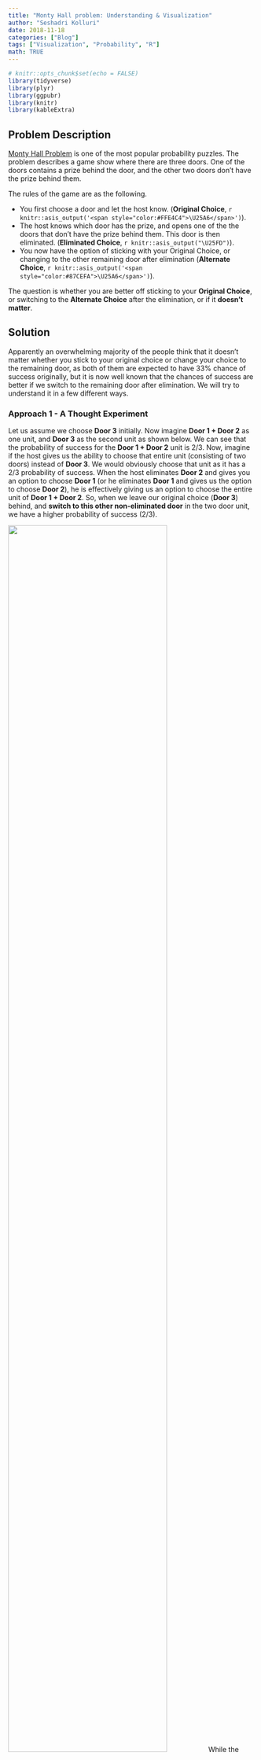 ```yaml
---
title: "Monty Hall problem: Understanding & Visualization"
author: "Seshadri Kolluri"
date: 2018-11-18
categories: ["Blog"]
tags: ["Visualization", "Probability", "R"]
math: TRUE
---
```


```r
# knitr::opts_chunk$set(echo = FALSE)
library(tidyverse)
library(plyr)
library(ggpubr)
library(knitr)
library(kableExtra)
```

## Problem Description

[Monty Hall Problem](https://en.wikipedia.org/wiki/Monty_Hall_problem) is one of the most popular probability puzzles. The problem describes a game show where there are three doors. One of the doors contains a prize behind the door, and the other two doors don't have the prize behind them.  

The rules of the game are as the following.

-   You first choose a door and let the host know. (**Original Choice**, `r knitr::asis_output('<span style="color:#FFE4C4">\U25A6</span>')`).
-   The host knows which door has the prize, and opens one of the the doors that don't have the prize behind them. This door is then eliminated. (**Eliminated Choice**, `r knitr::asis_output("\U25FD")`).
-   You now have the option of sticking with your Original Choice, or changing to the other remaining door after elimination (**Alternate Choice**, `r knitr::asis_output('<span style="color:#87CEFA">\U25A6</span>')`).

The question is whether you are better off sticking to your **Original Choice**, or switching to the **Alternate Choice** after the elimination, or if it **doesn't matter**.

## Solution

Apparently an overwhelming majority of the people think that it doesn't matter whether you stick to your original choice or change your choice to the remaining door, as both of them are expected to have 33% chance of success originally, but it is now well known that the chances of success are better if we switch to the remaining door after elimination. We will try to understand it in a few different ways. 

### Approach 1 - A Thought Experiment

Let us assume we choose **Door 3** initially. Now imagine **Door 1 + Door 2** as one unit, and **Door 3** as the second unit as shown below. We can see that the probability of success for the **Door 1 + Door 2** unit is 2/3. Now, imagine if the host gives us the ability to choose that entire unit (consisting of two doors) instead of **Door 3**. We would obviously choose that unit as it has a 2/3 probability of success. When the host eliminates **Door 2** and gives you an option to choose **Door 1** (or he eliminates **Door 1** and gives us the option to choose **Door 2**), he is effectively giving us an option to choose the entire unit of **Door 1 + Door 2**. So, when we leave our original choice (**Door 3**) behind, and **switch to this other non-eliminated door** in the two door unit, we have a higher probability of success (2/3). 

![](/montyhall/approach_1.png){width=80%} 
While the above explanation may be intuitive enough for some people, it may still appear a little hand-waving. So, we will explore a couple more approaches below. 

### Approach 2 - Simulations

We can verify if logic from the above argument is true, by simulating this experiment a large number of times. In this section, we simulate the experiment 30 times (for simplicity), and use the visuals below to understand the results. The simulations and visuals were generated using **R programming language**. You can **see the code by clicking on the code button** below. 

```r
set.seed(2017)

# number of runs
n <- 30

# make a data frame containing three columns called door1, door2, door3.
# Each row should contain two "goat"s and one "car", randomly distributed
# among three columns

car_positions <- sample(1:3, n, replace = TRUE)

# run the experiment chosen number of times
df_experiment_runs <-
  ldply(car_positions, function(x)
    ifelse(1:3 == x, "car", "goat"))
names(df_experiment_runs) <- c("Door1", "Door2", "Door3")
df_experiment_runs$`Run Number` <-
  as.numeric(row.names(df_experiment_runs))
df_experiment_runs$`First Choice` <- sample(1:3, n, replace = TRUE)
df_experiment_runs$`Prize Location` <- car_positions
df_experiment_runs$`Eliminated Position` <- apply(
  df_experiment_runs,
  MARGIN = 1,
  FUN = function(x) {
    (
      setdiff(1:3, c(x['Prize Location'], x['First Choice']))
        [sample(length(setdiff(1:3, c(x['Prize Location'], x['First Choice']))), 1)]
    )
  }
)

df_experiment_runs$`Alternate Choice` <- apply(
  df_experiment_runs,
  MARGIN = 1,
  FUN = function(x) {
    (
      setdiff(1:3, c(x['Eliminated Position'], x['First Choice']))
        [sample(length(setdiff(1:3, c(x['Eliminated Position'], x['First Choice']))), 1)]  
    )
    
  }
  
)

df_experiment_runs_long <- pivot_longer(df_experiment_runs,
                                        cols = starts_with("Door"),
                                        names_to = "Door")
df_experiment_runs_long$Door <-
  gsub('Door', '', df_experiment_runs_long$Door)

df_legend <-
  expand_grid(
    Choices = c(
      "Prize Location",
      "Original Choice",
      "Eliminated Choice",
      "Winning\nOriginal Choice",
      "Winning\nAlternate Choice"
    )
  )
df_legend$Choices <- fct_inorder(df_legend$Choices)

# Generate a plot to be used for the legend.
get_legend_plot <- function(df) {
  ggplot(df, aes(x = Choices, fill = Choices, y = 1)) +
    geom_tile(color = 'gray50',
              width = 0.15,
              height = 1) +
    coord_cartesian(ylim = c(0, 2)) +
    facet_grid(~ Choices, scales = 'free') +
    geom_point(data = df %>% filter(grepl("Prize Location|Winning", Choices)), size = 1) +
    scale_fill_manual(values = c("Prize Location" = 'white', "Original Choice" = 'bisque', "Eliminated Choice" = 'gray60', "Winning\nOriginal Choice" = 'bisque', "Winning\nAlternate Choice" = 'lightskyblue')) +
    theme_void() +
    
    theme(
      legend.position = 'none',
      axis.text.x = element_text(size = 9),
      strip.text = element_blank()
    )
} 
```

#### 1. Prize locations chosen at random:

First, let us denote the Prize Locations in each of the 30 runs by a **dot (.)**, which is chosen randomly among the 3 doors. 

```r
get_permutation_grid <- function(df){
  df_all_combinations <- expand.grid(`Run Number` = (1:nrow(df)), Door = (1:3)) 
  
  ggplot(df_all_combinations, aes(y = `Run Number`, x = Door)) +
  geom_tile(fill = 'white', color = 'gray40') +
  scale_y_continuous(expand = expansion(0, 0)) +
  scale_x_discrete(expand = expansion(0, 0)) +
  coord_equal() +
  theme_bw() +
  theme(
    legend.position = 'none',
    axis.title = element_blank(),
    plot.subtitle = element_text(hjust = 0.5)
  )
}

p0 <- get_permutation_grid(df_experiment_runs)


p1 <-
  p0 + geom_point(data = df_experiment_runs, aes(x = `Prize Location`), size = 1) +
  # labs(subtitle = 'Prize Locations') +
  NULL

annotate_figure(
  ggarrange(
    ggarrange(
      get_legend_plot(head(df_legend, 1)),
      NULL,
      NULL,
      NULL,
      NULL,
      nrow = 1,
      align = 'h'
    ),
    NULL,
    ggarrange(p1, NULL, NULL, NULL, NULL, nrow = 1, align = 'h'),
    nrow = 3,
    heights = c(1, 0.2, 10)
  ),
  #
  #     ncol = 2, align = 'h'
  left = text_grob("Experiment Number", rot = 90, size = 12),
  bottom = text_grob(
    "Door Choice",
    size = 12,
    hjust = 0,
    x = 0.05
  )
)

```


#### 2. Original door choice chosen at random:

Then, let us show the original choice of the doors, denoted by orange square (`r knitr::asis_output('<span style="color:#FFE4C4">\U25A6</span>')`), which are also shown at random. 

```r
p2 <-
  p0 + geom_tile(
    data = df_experiment_runs,
    aes(x = `First Choice`),
    fill = 'bisque',
    color = 'gray40'
  ) 
annotate_figure(
  ggarrange(
    ggarrange(
      get_legend_plot(head(df_legend, 2)),
      NULL,
      widths = c(0.4, 0.6),
      nrow = 1,
      align = 'h'
    ),
    NULL,
    ggarrange(p1, p2, NULL, NULL, NULL, nrow = 1, align = 'h'),
    nrow = 3,
    heights = c(1, 0.2, 10)
  ),
  left = text_grob("Experiment Number", rot = 90, size = 12),
  bottom = text_grob(
    "Door Choice",
    size = 12,
    hjust = 0,
    x = 0.15
  )
)

```

#### 3. Original choice combined with prize locations:

When we combine the above two plots, we can see how many times we choose the door containing a prize indicated by a orange square with a dot in the picture below. 

`Number of successes with original choice: number of orange squares with a dot`. 

In the plot below, we can say about 10 out of 30 trials result in a success where the prize location, is same as the original choice, as expected, with about 0.33 probability. 

```r
p3 <-
  p2 + geom_point(data = df_experiment_runs, aes(x = `Prize Location`), size = 0.5)

annotate_figure(
  ggarrange(
    ggarrange(
      get_legend_plot(df_legend[c(1,2,4),]),
      NULL,
      widths = c(0.6, 0.4),
      nrow = 1,
      align = 'h'
    ),
    NULL,
    ggarrange(p1, p2, p3, NULL, NULL, nrow = 1, align = 'h'),
    nrow = 3,
    heights = c(1, 0.2, 10)
  ),
  left = text_grob("Experiment Number", rot = 90, size = 12),
  bottom = text_grob(
    "Door Choice",
    size = 12,
    hjust = 0,
    x = 0.25
  )
)
```

#### 4. Eliminating one of the doors without the prize:

At this point the host would eliminate one of the doors that don't contain the prize. We denote this eliminated choice by gray square (`r knitr::asis_output("\U25FD")`).


```r
p4 <-
  p3 + geom_tile(
    data = df_experiment_runs,
    aes(x = `Eliminated Position`),
    fill = 'gray60',
    color = 'gray40'
  ) #+
#labs(subtitle = 'Original Choice\n+\nEliminated Choice')
annotate_figure(
  # ggarrange(p1, p2, p3, p4, NULL, nrow = 1, align = 'h'),
  ggarrange(
    ggarrange(
      get_legend_plot(head(df_legend, 4)),
      NULL,
      widths = c(0.8, 0.2),
      nrow = 1,
      align = 'h'
    ),
    NULL,
    ggarrange(p1, p2, p3, p4, NULL, nrow = 1, align = 'h'),
    nrow = 3,
    heights = c(1, 0.2, 10)
  ),
  left = text_grob("Experiment Number", rot = 90, size = 12),
  bottom = text_grob(
    "Door Choice",
    size = 12,
    hjust = 0,
    x = 0.35
  )
)
```

#### 5. Considering the alternate choice:

After one of the doors, is eliminated we have the option of changing our choice to the alternate door, which is denoted by the blue square (`r knitr::asis_output('<span style="color:#87CEFA">\U25A6</span>')`) in this picture. 

`Number of successes with alternate choice: number of blue squares with a dot`. 

We can see that there about 20 blue squares with a dot in this experiment of 30 runs, which is about twice the probability of success compared to the original choice. 

```r
p5 <-
  p0 + geom_tile(
    data = df_experiment_runs,
    aes(x = `Eliminated Position`),
    fill = 'gray60',
    color = 'gray40'
  ) +
  geom_tile(
    data = df_experiment_runs,
    aes(x = `First Choice`),
    fill = 'bisque',
    color = 'gray40'
  ) +
  geom_tile(
    data = df_experiment_runs,
    aes(x = `Alternate Choice`),
    fill = 'lightskyblue',
    color = 'gray40'
  ) +
  geom_point(data = df_experiment_runs, aes(x = `Prize Location`), size = 0.5) #+
#labs(subtitle = 'Alternate Chocie\n+\nPrize Location')

annotate_figure(
  # ggarrange(p1, p2, p3, p4, p5, nrow = 1, align = 'h'),
  ggarrange(
    get_legend_plot(head(df_legend, 5)),
    NULL,
    ggarrange(p1, p2, p3, p4, p5, nrow = 1, align = 'h'),
    nrow = 3,
    heights = c(1, 0.2, 10)
  ),
  left = text_grob("Experiment Number", rot = 90, size = 12),
  bottom = text_grob(
    "Door Choice",
    size = 12,
    hjust = 0,
    x = 0.45
  )
)
```

**So, changing our choice after the elimination of one of the doors, improved the success probability by about 2x.**

### Approach 3 - Exact Probability Calculations

Though the previous simulations make sense, they do not provide a definitive proof that switching our door choice would increase our probability of success to 2/3. As a matter of fact, there could be a different set of 30 simulation runs, where the results could be the opposite of what we got (though less likely). So, in this section we try to provide more rigorous permutations-based calculations to get these probabilities. 


First, the host 3 doors to choose from for placing the prize, and we have 3 doors to choose from for our initial choice. As shown below, we have total 9 possible permutations, each having an equal probability of 9. 

```r

permutation_data <- expand.grid(
  `Prize Location` = (1:3),
  `First Choice` = (1:3),
  `Eliminated Position` = (1:3)
) %>% filter((`Eliminated Position` != `Prize Location`) &
               (`Eliminated Position` != `First Choice`)) %>% 
  arrange(`Prize Location`, `First Choice`)

get_unique_permutations <- function(df, column_list) {
  df_permutations <-
    df %>% distinct(across(all_of(column_list)))
  df_permutations$`Run Number` <- seq(nrow(df_permutations))
  return(df_permutations)
}

df_pre_elimination <- get_unique_permutations(permutation_data, c("Prize Location", "First Choice"))

p0 <- get_permutation_grid(df_pre_elimination) + scale_y_continuous(breaks = (1:9), expand = expansion(0,0))

p1 <-
  p0 + geom_point(data = df_pre_elimination, aes(x = `Prize Location`), size = 2) +
  NULL

p2 <-
  p0 + geom_tile(
    data = df_pre_elimination,
    aes(x = `First Choice`),
    fill = 'bisque',
    color = 'gray40'
  ) 

p3 <- p2 + 
  geom_point(data = df_pre_elimination, aes(x = `Prize Location`), size = 2) #+ annotate("text", x = 3.8, y = (1:9), label = "1/9", size = 3)

p_123 <- annotate_figure(
  ggarrange(
    ggarrange(
      get_legend_plot(df_legend[c(1,2,4),]),
      NULL,
      widths = c(0.6, 0.4),
      nrow = 1,
      align = 'h'
    ),
    NULL,
    ggarrange(p1, p2, p3, NULL, NULL, nrow = 1, align = 'h'),
    nrow = 3,
    heights = c(1, 0.1, 9)
  ),
  left = text_grob("Permutation", rot = 90, size = 12),
  bottom = text_grob(
    "Door Choice",
    size = 12,
    hjust = 0,
    vjust = -0.2,
    x = 0.25
  ),
  right = text_grob(paste(rep("p = 1/9",9), collapse="\n") , hjust = 5.2, lineheight = 1.6, vjust = 0.53)
)
p_123

```
Next step is for the host to eliminate one of the two un-chosen doors. However, he cannot eliminate a door which has a prize. So, some of the permutations above result in two choices for the host to eliminate from, and in the other cases, the host can eliminate only one of the doors. 

In permutations 1, 5, and 9, the host has two choices for the door elimination, and hence these can be divided into permutations 1a, 1b, 5a, 5b and 9a, 9b respectively with half the probability each (1/18) after the elimination step. For the other permutations, the host has only one choice for elimination, so the probability of that permutation remains unchanged at 1/9 both before and after elimination, as shown below.  

```r
df_post_elimination <- get_unique_permutations(permutation_data, c("Prize Location", "First Choice", "Eliminated Position"))
df_post_elimination$`Alternate Choice` <- apply(
  df_post_elimination,
  MARGIN = 1,
  FUN = function(x) {
    (
      setdiff(1:3, c(x['Eliminated Position'], x['First Choice']))
        [sample(length(setdiff(1:3, c(x['Eliminated Position'], x['First Choice']))), 1)]  
    )
    
  }
  
)
df_post_elimination$probs = "p=1/9"

p4_a <- get_permutation_grid(df_post_elimination) + 
  scale_y_continuous(breaks = (1:12), 
                     labels = c("1a", "1b", "2", "3", 
                                "4", "5a", "5b", "6",
                                "7", "8", "9a", "9b"), 
                     expand = expansion(0,0)) + 
  geom_tile(
    data = df_post_elimination,
    aes(x = `First Choice`),
    fill = 'bisque',
    color = 'gray40'
  )+ 
  geom_tile(
    data = df_post_elimination,
    aes(x = `Eliminated Position`),
    fill = 'gray60',
    color = 'gray40'
  ) + 
  geom_tile(
    data = df_post_elimination,
    aes(x = `Alternate Choice`),
    fill = 'lightskyblue', #'darkolivegreen3', #'bisque',
    color = 'gray40'
  ) + 
  geom_point(data = df_post_elimination, aes(x = `Prize Location`), size = 2) 

p5_a <-  get_permutation_grid(df_post_elimination) + 
  scale_y_continuous(breaks = (1:12), 
                      labels = c("1a", "1b", "2", "3",
                                "4", "5a", "5b", "6",
                                "7", "8", "9a", "9b"),
                     expand = expansion(0,0)) + 
  geom_tile(
    data = df_post_elimination,
    aes(x = `Eliminated Position`),
    fill = 'gray60',
    color = 'gray40'
  ) +
  geom_tile(
    data = df_post_elimination,
    aes(x = `Alternate Choice`),
    fill = 'lightskyblue', #'darkolivegreen3', #'bisque',
    color = 'gray40'
  ) + 
  geom_point(data = df_post_elimination, aes(x = `Prize Location`), size = 2) 


annotate_figure(
  ggarrange(
    get_legend_plot(head(df_legend, 5)),
    NULL,
    ggarrange(ggarrange(p1, p2, p3, align = 'v', nrow = 1),
              NULL,
              ggarrange(p4_a, align = 'v', nrow = 1),
              nrow = 1,
              widths = c(2, 0.3, 1)
              ),
    nrow = 3,
    heights = c(1, 0.1, 10)
  ),
  left = text_grob("Permutation", rot = 90, size = 12),
  bottom = text_grob(
    "Door Choice",
    size = 12,
    hjust = 0,
    x = 0.45
  ),
  right = text_grob(paste(c("p = 1/18","p = 1/18", "p = 1/9", "p = 1/9", 
                            "p = 1/9", "p = 1/18","p = 1/18", "p = 1/9",  
                             "p = 1/9", "p = 1/9", "p = 1/18","p = 1/18"
                            ), collapse="\n") , hjust = 0.8, lineheight = 1.7, vjust = 0.52)
)

```

Now, if we add up all the probabilities for Winning Alternative Choices (`Blue squares with a dot`), we can see that they add up to 6/9 or 2/3. Similarly if we add all the probabilities for the Winning Original Choices (`orange squares with a dot`), we can see that they add up to 6/18 or 1/3. So, we have conclusively proved that changing our choice after the host eliminates one of the doors is the better option. 


## Conclusion

We have a looked at the Monty Hall problem in 3 different ways to arrive at the same answer. I hope this gives you better insight into this problem. 
